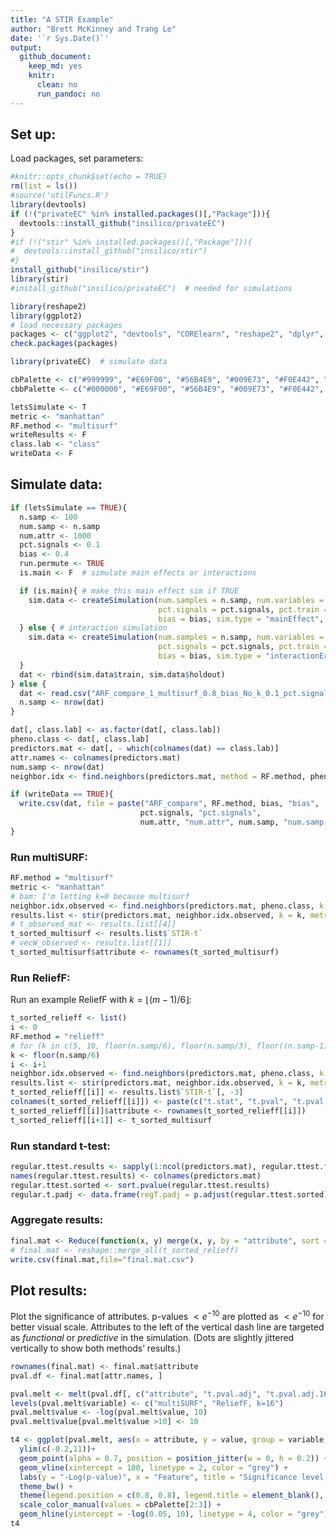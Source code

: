 ```yaml
---
title: "A STIR Example"
author: "Brett McKinney and Trang Le"
date: '`r Sys.Date()`'
output:
  github_document:
    keep_md: yes
    knitr:
      clean: no
      run_pandoc: no
---
```


## Set up: 

Load packages, set parameters:

```r
#knitr::opts_chunk$set(echo = TRUE)
rm(list = ls())
#source('utilFuncs.R')
library(devtools)
if (!("privateEC" %in% installed.packages()[,"Package"])){
  devtools::install_github("insilico/privateEC")
}
#if (!("stir" %in% installed.packages()[,"Package"])){
#  devtools::install_github("insilico/stir")
#}
install_github("insilico/stir")
library(stir)
#install_github("insilico/privateEC")  # needed for simulations

library(reshape2)
library(ggplot2)
# load necessary packages
packages <- c("ggplot2", "devtools", "CORElearn", "reshape2", "dplyr", "pROC", "plotROC")
check.packages(packages)

library(privateEC)  # simulate data

cbPalette <- c("#999999", "#E69F00", "#56B4E9", "#009E73", "#F0E442", "#0072B2", "#D55E00", "#CC79A7")
cbbPalette <- c("#000000", "#E69F00", "#56B4E9", "#009E73", "#F0E442", "#0072B2", "#D55E00", "#CC79A7")

letsSimulate <- T
metric <- "manhattan"
RF.method <- "multisurf"
writeResults <- F
class.lab <- "class"
writeData <- F
```

## Simulate data:

```r
if (letsSimulate == TRUE){
  n.samp <- 100
  num.samp <- n.samp
  num.attr <- 1000
  pct.signals <- 0.1
  bias <- 0.4
  run.permute <- TRUE
  is.main <- F  # simulate main effects or interactions

  if (is.main){ # make this main effect sim if TRUE
    sim.data <- createSimulation(num.samples = n.samp, num.variables = num.attr,
                                 pct.signals = pct.signals, pct.train = 1/2, pct.holdout = 1/2, 
                                 bias = bias, sim.type = "mainEffect", verbose = FALSE)
  } else { # interaction simulation
    sim.data <- createSimulation(num.samples = n.samp, num.variables = num.attr,
                                 pct.signals = pct.signals, pct.train = 1 / 2, pct.holdout = 1 / 2,
                                 bias = bias, sim.type = "interactionErdos", verbose = FALSE)
  }
  dat <- rbind(sim.data$train, sim.data$holdout)
} else {
  dat <- read.csv("ARF_compare_1_multisurf_0.8_bias_No_k_0.1_pct.signals_1000_num.attr_100_num.samp.csv")
  n.samp <- nrow(dat)
}

dat[, class.lab] <- as.factor(dat[, class.lab]) 
pheno.class <- dat[, class.lab]
predictors.mat <- dat[, - which(colnames(dat) == class.lab)]
attr.names <- colnames(predictors.mat)
num.samp <- nrow(dat)
neighbor.idx <- find.neighbors(predictors.mat, method = RF.method, pheno.class, k = k)

if (writeData == TRUE){
  write.csv(dat, file = paste("ARF_compare", RF.method, bias, "bias", 
                             pct.signals, "pct.signals",
                             num.attr, "num.attr", num.samp, "num.samp.csv", sep = "_"))
}
```

### Run multiSURF:

```r
RF.method = "multisurf"
metric <- "manhattan"
# bam: I'm letting k=0 because multisurf
neighbor.idx.observed <- find.neighbors(predictors.mat, pheno.class, k = 0, method = RF.method)
results.list <- stir(predictors.mat, neighbor.idx.observed, k = k, metric = metric, method = RF.method)
# t_observed_mat <- results.list[[4]]
t_sorted_multisurf <- results.list$`STIR-t`
# vecW_observed <- results.list[[1]]
t_sorted_multisurf$attribute <- rownames(t_sorted_multisurf)

```

### Run ReliefF:

Run an example ReliefF with $k=\lfloor(m-1)/6\rfloor$:

```r
t_sorted_relieff <- list()
i <- 0
RF.method = "relieff"
# for (k in c(5, 10, floor(n.samp/6), floor(n.samp/3), floor((n.samp-1)/2))){
k <- floor(n.samp/6)
i <- i+1
neighbor.idx.observed <- find.neighbors(predictors.mat, pheno.class, k = k, method = RF.method)
results.list <- stir(predictors.mat, neighbor.idx.observed, k = k, metric = metric, method = RF.method)
t_sorted_relieff[[i]] <- results.list$`STIR-t`[, -3]
colnames(t_sorted_relieff[[i]]) <- paste(c("t.stat", "t.pval", "t.pval.adj"), k, sep=".")
t_sorted_relieff[[i]]$attribute <- rownames(t_sorted_relieff[[i]])
t_sorted_relieff[[i+1]] <- t_sorted_multisurf
```

### Run standard t-test:

```r
regular.ttest.results <- sapply(1:ncol(predictors.mat), regular.ttest.fn, dat = dat)
names(regular.ttest.results) <- colnames(predictors.mat)
regular.ttest.sorted <- sort.pvalue(regular.ttest.results)
regular.t.padj <- data.frame(regT.padj = p.adjust(regular.ttest.sorted))
```

### Aggregate results:

```r
final.mat <- Reduce(function(x, y) merge(x, y, by = "attribute", sort = F), t_sorted_relieff)
# final.mat <- reshape::merge_all(t_sorted_relieff)
write.csv(final.mat,file="final.mat.csv")
```


## Plot results:

Plot the significance of attributes. p-values $< e^{-10}$ are plotted as $< e^{-10}$ for better visual scale. Attributes to the left of the vertical dash line are targeted as *functional* or *predictive* in the simulation. (Dots are slightly jittered vertically to show both methods' results.)

```r
rownames(final.mat) <- final.mat$attribute
pval.df <- final.mat[attr.names, ]

pval.melt <- melt(pval.df[, c("attribute", "t.pval.adj", "t.pval.adj.16")], id.vars = 1)
levels(pval.melt$variable) <- c("multiSURF", "ReliefF, k=16")
pval.melt$value <- -log(pval.melt$value, 10)
pval.melt$value[pval.melt$value >10] <- 10

t4 <- ggplot(pval.melt, aes(x = attribute, y = value, group = variable, color = variable)) + 
  ylim(c(-0.2,11))+
  geom_point(alpha = 0.7, position = position_jitter(w = 0, h = 0.2)) + 
  geom_vline(xintercept = 100, linetype = 2, color = "grey") + 
  labs(y = "-Log(p-value)", x = "Feature", title = "Significance level of attributes") + 
  theme_bw() +
  theme(legend.position = c(0.8, 0.8), legend.title = element_blank(), axis.text.x=element_blank()) + 
  scale_color_manual(values = cbPalette[2:3]) +
  geom_hline(yintercept = -log(0.05, 10), linetype = 4, color = "grey") 
t4

```


